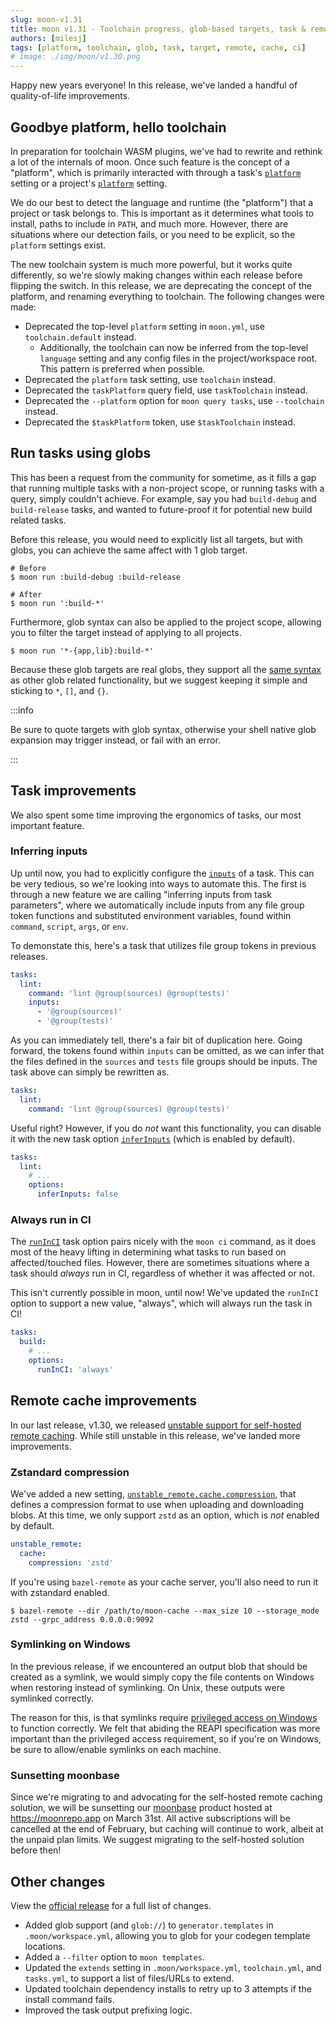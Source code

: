 ```yaml
---
slug: moon-v1.31
title: moon v1.31 - Toolchain progress, glob-based targets, task & remote cache improvements
authors: [milesj]
tags: [platform, toolchain, glob, task, target, remote, cache, ci]
# image: ./img/moon/v1.30.png
---
```


Happy new years everyone! In this release, we've landed a handful of quality-of-life improvements.

<!--truncate-->

## Goodbye platform, hello toolchain

In preparation for toolchain WASM plugins, we've had to rewrite and rethink a lot of the internals
of moon. Once such feature is the concept of a "platform", which is primarily interacted with
through a task's [`platform`](/docs/config/project#platform-1) setting or a project's
[`platform`](/docs/config/project#platform) setting.

We do our best to detect the language and runtime (the "platform") that a project or task belongs
to. This is important as it determines what tools to install, paths to include in `PATH`, and much
more. However, there are situations where our detection fails, or you need to be explicit, so the
`platform` settings exist.

The new toolchain system is much more powerful, but it works quite differently, so we're slowly
making changes within each release before flipping the switch. In this release, we are deprecating
the concept of the platform, and renaming everything to toolchain. The following changes were made:

- Deprecated the top-level `platform` setting in `moon.yml`, use `toolchain.default` instead.
  - Additionally, the toolchain can now be inferred from the top-level `language` setting and any
    config files in the project/workspace root. This pattern is preferred when possible.
- Deprecated the `platform` task setting, use `toolchain` instead.
- Deprecated the `taskPlatform` query field, use `taskToolchain` instead.
- Deprecated the `--platform` option for `moon query tasks`, use `--toolchain` instead.
- Deprecated the `$taskPlatform` token, use `$taskToolchain` instead.

## Run tasks using globs

This has been a request from the community for sometime, as it fills a gap that running multiple
tasks with a non-project scope, or running tasks with a query, simply couldn't achieve. For example,
say you had `build-debug` and `build-release` tasks, and wanted to future-proof it for potential new
build related tasks.

Before this release, you would need to explicitly list all targets, but with globs, you can achieve
the same affect with 1 glob target.

```shell
# Before
$ moon run :build-debug :build-release

# After
$ moon run ':build-*'
```

Furthermore, glob syntax can also be applied to the project scope, allowing you to filter the target
instead of applying to all projects.

```shell
$ moon run '*-{app,lib}:build-*'
```

Because these glob targets are real globs, they support all the
[same syntax](/docs/concepts/file-pattern#globs) as other glob related functionality, but we suggest
keeping it simple and sticking to `*`, `[]`, and `{}`.

:::info

Be sure to quote targets with glob syntax, otherwise your shell native glob expansion may trigger
instead, or fail with an error.

:::

## Task improvements

We also spent some time improving the ergonomics of tasks, our most important feature.

### Inferring inputs

Up until now, you had to explicitly configure the [`inputs`](/docs/config/project#inputs) of a task.
This can be very tedious, so we're looking into ways to automate this. The first is through a new
feature we are calling "inferring inputs from task parameters", where we automatically include
inputs from any file group token functions and substituted environment variables, found within
`command`, `script`, `args`, or `env`.

To demonstate this, here's a task that utilizes file group tokens in previous releases.

```yaml title="moon.yml"
tasks:
  lint:
    command: 'lint @group(sources) @group(tests)'
    inputs:
      - '@group(sources)'
      - '@group(tests)'
```

As you can immediately tell, there's a fair bit of duplication here. Going forward, the tokens found
within `inputs` can be omitted, as we can infer that the files defined in the `sources` and `tests`
file groups should be inputs. The task above can simply be rewritten as.

```yaml title="moon.yml"
tasks:
  lint:
    command: 'lint @group(sources) @group(tests)'
```

Useful right? However, if you do _not_ want this functionality, you can disable it with the new task
option [`inferInputs`](/docs/config/project#inferinputs) (which is enabled by default).

```yaml title="moon.yml"
tasks:
  lint:
    # ...
    options:
      inferInputs: false
```

### Always run in CI

The [`runInCI`](/docs/config/project#runinci) task option pairs nicely with the `moon ci` command,
as it does most of the heavy lifting in determining what tasks to run based on affected/touched
files. However, there are sometimes situations where a task should _always_ run in CI, regardless of
whether it was affected or not.

This isn't currently possible in moon, until now! We've updated the `runInCI` option to support a
new value, "always", which will always run the task in CI!

```yaml title="moon.yml"
tasks:
  build:
    # ...
    options:
      runInCI: 'always'
```

## Remote cache improvements

In our last release, v1.30, we released
[unstable support for self-hosted remote caching](./moon-v1.30#unstable-self-hosted-remote-caching).
While still unstable in this release, we've landed more improvements.

### Zstandard compression

We've added a new setting,
[`unstable_remote.cache.compression`](/docs/config/workspace#compression), that defines a
compression format to use when uploading and downloading blobs. At this time, we only support `zstd`
as an option, which is _not_ enabled by default.

```yaml title=".moon/workspace.yml"
unstable_remote:
  cache:
    compression: 'zstd'
```

If you're using `bazel-remote` as your cache server, you'll also need to run it with zstandard
enabled.

```shell
$ bazel-remote --dir /path/to/moon-cache --max_size 10 --storage_mode zstd --grpc_address 0.0.0.0:9092
```

### Symlinking on Windows

In the previous release, if we encountered an output blob that should be created as a symlink, we
would simply copy the file contents on Windows when restoring instead of symlinking. On Unix, these
outputs were symlinked correctly.

The reason for this, is that symlinks require
[privileged access on Windows](https://learn.microsoft.com/en-us/previous-versions/windows/it-pro/windows-10/security/threat-protection/security-policy-settings/create-symbolic-links)
to function correctly. We felt that abiding the REAPI specification was more important than the
privileged access requirement, so if you're on Windows, be sure to allow/enable symlinks on each
machine.

### Sunsetting moonbase

Since we're migrating to and advocating for the self-hosted remote caching solution, we will be
sunsetting our [moonbase](/moonbase) product hosted at https://moonrepo.app on March 31st. All
active subscriptions will be cancelled at the end of February, but caching will continue to work,
albeit at the unpaid plan limits. We suggest migrating to the self-hosted solution before then!

## Other changes

View the [official release](https://github.com/moonrepo/moon/releases/tag/v1.31.0) for a full list
of changes.

- Added glob support (and `glob://`) to `generator.templates` in `.moon/workspace.yml`, allowing you
  to glob for your codegen template locations.
- Added a `--filter` option to `moon templates`.
- Updated the `extends` setting in `.moon/workspace.yml`, `toolchain.yml`, and `tasks.yml`, to
  support a list of files/URLs to extend.
- Updated toolchain dependency installs to retry up to 3 attempts if the install command fails.
- Improved the task output prefixing logic.

